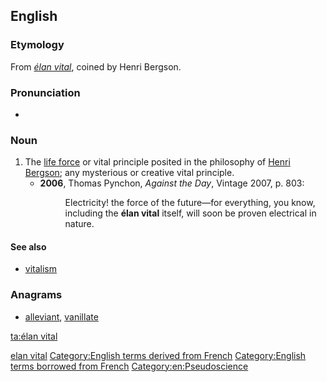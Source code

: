 ==English==

===Etymology===
From {{etyl|fr|en}} ''[[#French|élan vital]]'', coined by Henri Bergson.

===Pronunciation===
* {{a|French}} {{IPA|/elɑ̃ vital/|lang=en}}

===Noun===
{{en-noun|-}}

# The [[life force]] or vital principle posited in the philosophy of [[w:Henri Bergson|Henri Bergson]]; any mysterious or creative vital principle.
#* '''2006''', Thomas Pynchon, ''Against the Day'', Vintage 2007, p. 803:
#*: Electricity! the force of the future—for everything, you know, including the '''élan vital''' itself, will soon be proven electrical in nature.

====See also====
* [[vitalism]]

===Anagrams===
* [[alleviant#English|alleviant]], [[vanillate#English|vanillate]]

[[Category:English terms spelled with É|elan vital]]
[[Category:English terms derived from French]]
[[Category:English terms borrowed from French]]
[[Category:en:Pseudoscience]]

[[ta:élan vital]]